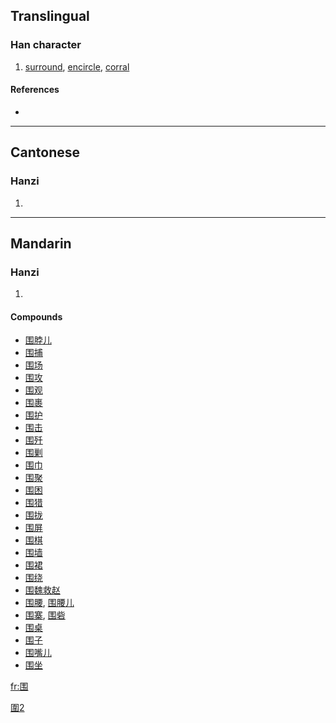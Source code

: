 {{see|圍}}
==Translingual==

===Han character===
{{Han char|rn=31|rad=囗|as=04|sn=7|four=|canj=田手尸 (WQS)}}

# [[surround]], [[encircle]], [[corral]]

====References====
* {{Han ref|kx=0217.251|hdz=10714.040|uh=56F4|ud=22260}}

----

==Cantonese==

===Hanzi===
{{yue-hanzi|jyut=|y=wai4}}

# {{defn|Cantonese}}

----

==Mandarin==

===Hanzi===
{{cmn-hanzi|tra=圍|pin=[[wéi]] ([[wei2]])|wg=wei<sup>2</sup>}}

# {{defn|Mandarin}}

====Compounds====
* [[围脖儿]]
* [[围捕]]
* [[围场]]
* [[围攻]]
* [[围观]]
* [[围裹]]
* [[围护]]
* [[围击]]
* [[围歼]]
* [[围剿]]
* [[围巾]]
* [[围聚]]
* [[围困]]
* [[围猎]]
* [[围拢]]
* [[围屏]]
* [[围棋]]
* [[围墙]]
* [[围裙]]
* [[围绕]]
* [[围魏救赵]]
* [[围腰]], [[围腰儿]]
* [[围寨]], [[围砦]]
* [[围桌]]
* [[围子]]
* [[围嘴儿]]
* [[围坐]]

[[Category:CJKV characters simplified differently in Japan and China|圍2]]

[[fr:围]]